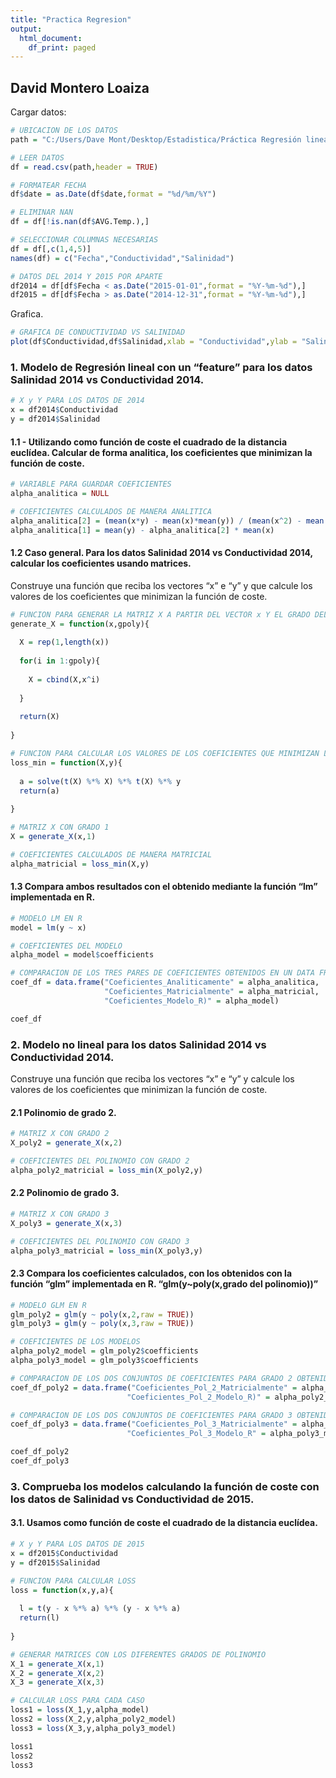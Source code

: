 ```yaml
---
title: "Practica Regresion"
output:
  html_document:
    df_print: paged
---
```


## David Montero Loaiza

Cargar datos:

```r
# UBICACION DE LOS DATOS
path = "C:/Users/Dave Mont/Desktop/Estadistica/Práctica Regresión lineal y Maxima Verosimilitud-20191120/CdP_practica_estadistica.csv"

# LEER DATOS
df = read.csv(path,header = TRUE)

# FORMATEAR FECHA
df$date = as.Date(df$date,format = "%d/%m/%Y")

# ELIMINAR NAN
df = df[!is.nan(df$AVG.Temp.),]

# SELECCIONAR COLUMNAS NECESARIAS
df = df[,c(1,4,5)]
names(df) = c("Fecha","Conductividad","Salinidad")

# DATOS DEL 2014 Y 2015 POR APARTE
df2014 = df[df$Fecha < as.Date("2015-01-01",format = "%Y-%m-%d"),]
df2015 = df[df$Fecha > as.Date("2014-12-31",format = "%Y-%m-%d"),]
```

Grafica.

```r
# GRAFICA DE CONDUCTIVIDAD VS SALINIDAD
plot(df$Conductividad,df$Salinidad,xlab = "Conductividad",ylab = "Salinidad")
```


### 1. Modelo de Regresión lineal con un “feature” para los datos Salinidad 2014 vs Conductividad 2014.

```r
# X y Y PARA LOS DATOS DE 2014
x = df2014$Conductividad
y = df2014$Salinidad
```


#### 1.1 - Utilizando como función de coste el cuadrado de la distancia euclídea. Calcular de forma analitica, los coeficientes que minimizan la función de coste.

```r
# VARIABLE PARA GUARDAR COEFICIENTES
alpha_analitica = NULL

# COEFICIENTES CALCULADOS DE MANERA ANALITICA
alpha_analitica[2] = (mean(x*y) - mean(x)*mean(y)) / (mean(x^2) - mean(x)^2)
alpha_analitica[1] = mean(y) - alpha_analitica[2] * mean(x)
```

#### 1.2 Caso general. Para los datos Salinidad 2014 vs Conductividad 2014, calcular los coeficientes usando matrices.

Construye una función que reciba los vectores “x” e “y” y que calcule los valores de los coeficientes que minimizan la función de coste.

```r
# FUNCION PARA GENERAR LA MATRIZ X A PARTIR DEL VECTOR x Y EL GRADO DEL POLINOMIO
generate_X = function(x,gpoly){
  
  X = rep(1,length(x))
  
  for(i in 1:gpoly){
    
    X = cbind(X,x^i)
    
  }
  
  return(X)
  
}

# FUNCION PARA CALCULAR LOS VALORES DE LOS COEFICIENTES QUE MINIMIZAN LA FUNCION DE COSTE
loss_min = function(X,y){
  
  a = solve(t(X) %*% X) %*% t(X) %*% y
  return(a)
  
}

# MATRIZ X CON GRADO 1
X = generate_X(x,1)

# COEFICIENTES CALCULADOS DE MANERA MATRICIAL
alpha_matricial = loss_min(X,y)
```

#### 1.3 Compara ambos resultados con el obtenido mediante la función “lm” implementada en R.

```r
# MODELO LM EN R
model = lm(y ~ x)

# COEFICIENTES DEL MODELO
alpha_model = model$coefficients

# COMPARACION DE LOS TRES PARES DE COEFICIENTES OBTENIDOS EN UN DATA FRAME
coef_df = data.frame("Coeficientes_Analiticamente" = alpha_analitica,
                     "Coeficientes_Matricialmente" = alpha_matricial,
                     "Coeficientes_Modelo_R)" = alpha_model)

coef_df
```

### 2. Modelo no lineal para los datos Salinidad 2014 vs Conductividad 2014.

Construye una función que reciba los vectores “x” e “y” y calcule los valores de los coeficientes que minimizan la función de coste.

#### 2.1 Polinomio de grado 2.

```r
# MATRIZ X CON GRADO 2
X_poly2 = generate_X(x,2)

# COEFICIENTES DEL POLINOMIO CON GRADO 2
alpha_poly2_matricial = loss_min(X_poly2,y)
```

#### 2.2 Polinomio de grado 3.

```r
# MATRIZ X CON GRADO 3
X_poly3 = generate_X(x,3)

# COEFICIENTES DEL POLINOMIO CON GRADO 3
alpha_poly3_matricial = loss_min(X_poly3,y)
```

#### 2.3 Compara los coeficientes calculados, con los obtenidos con la función “glm” implementada en R. “glm(y~poly(x,grado del polinomio))”

```r
# MODELO GLM EN R
glm_poly2 = glm(y ~ poly(x,2,raw = TRUE))
glm_poly3 = glm(y ~ poly(x,3,raw = TRUE))

# COEFICIENTES DE LOS MODELOS
alpha_poly2_model = glm_poly2$coefficients
alpha_poly3_model = glm_poly3$coefficients

# COMPARACION DE LOS DOS CONJUNTOS DE COEFICIENTES PARA GRADO 2 OBTENIDOS EN UN DATA FRAME
coef_df_poly2 = data.frame("Coeficientes_Pol_2_Matricialmente" = alpha_poly2_matricial,
                          "Coeficientes_Pol_2_Modelo_R)" = alpha_poly2_model)

# COMPARACION DE LOS DOS CONJUNTOS DE COEFICIENTES PARA GRADO 3 OBTENIDOS EN UN DATA FRAME
coef_df_poly3 = data.frame("Coeficientes_Pol_3_Matricialmente" = alpha_poly3_matricial,
                          "Coeficientes_Pol_3_Modelo_R" = alpha_poly3_model)

coef_df_poly2
coef_df_poly3
```

### 3. Comprueba los modelos calculando la función de coste con los datos de Salinidad vs Conductividad de 2015.

#### 3.1. Usamos como función de coste el cuadrado de la distancia euclídea.

```r
# X y Y PARA LOS DATOS DE 2015
x = df2015$Conductividad
y = df2015$Salinidad

# FUNCION PARA CALCULAR LOSS
loss = function(x,y,a){
  
  l = t(y - x %*% a) %*% (y - x %*% a)
  return(l)
  
}

# GENERAR MATRICES CON LOS DIFERENTES GRADOS DE POLINOMIO
X_1 = generate_X(x,1)
X_2 = generate_X(x,2)
X_3 = generate_X(x,3)

# CALCULAR LOSS PARA CADA CASO
loss1 = loss(X_1,y,alpha_model)
loss2 = loss(X_2,y,alpha_poly2_model)
loss3 = loss(X_3,y,alpha_poly3_model)

loss1
loss2
loss3
```


